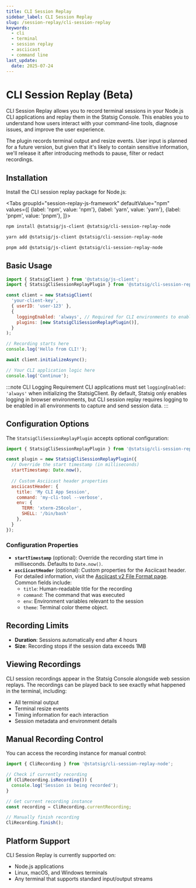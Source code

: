 ```yaml
---
title: CLI Session Replay
sidebar_label: CLI Session Replay
slug: /session-replay/cli-session-replay
keywords:
  - cli
  - terminal
  - session replay
  - asciicast
  - command line
last_update:
  date: 2025-07-24
---
```



# CLI Session Replay (Beta)

CLI Session Replay allows you to record terminal sessions in your Node.js CLI applications and replay them in the Statsig Console. This enables you to understand how users interact with your command-line tools, diagnose issues, and improve the user experience.

The plugin records terminal output and resize events.
User input is planned for a future version, but given that it's likely to contain sensitive information,
we'll release it after introducing methods to pause, filter or redact recordings.

## Installation

Install the CLI session replay package for Node.js:

<Tabs
  groupId="session-replay-js-framework"
  defaultValue="npm"
  values={[
    {label: 'npm', value: 'npm'},
    {label: 'yarn', value: 'yarn'},
    {label: 'pnpm', value: 'pnpm'},
  ]}>
  <TabItem value="npm">

```bash
npm install @statsig/js-client @statsig/cli-session-replay-node
```

  </TabItem>
  <TabItem value="yarn">

```bash
yarn add @statsig/js-client @statsig/cli-session-replay-node
```

  </TabItem>
  <TabItem value="pnpm">

```bash
pnpm add @statsig/js-client @statsig/cli-session-replay-node
```

  </TabItem>
</Tabs>

## Basic Usage

```javascript
import { StatsigClient } from '@statsig/js-client';
import { StatsigCliSessionReplayPlugin } from '@statsig/cli-session-replay-node';

const client = new StatsigClient(
  'your-client-key',
  { userID: 'user-123' },
  {
    loggingEnabled: 'always', // Required for CLI environments to enable session replay logging
    plugins: [new StatsigCliSessionReplayPlugin()],
  }
);

// Recording starts here
console.log('Hello from CLI!');

await client.initializeAsync();

// Your CLI application logic here
console.log('Continue');
```

:::note CLI Logging Requirement
CLI applications must set `loggingEnabled: 'always'` when initializing the StatsigClient. By default, Statsig only enables logging in browser environments, but CLI session replay requires logging to be enabled in all environments to capture and send session data.
:::

## Configuration Options

The `StatsigCliSessionReplayPlugin` accepts optional configuration:

```javascript
import { StatsigCliSessionReplayPlugin } from '@statsig/cli-session-replay-node';

const plugin = new StatsigCliSessionReplayPlugin({
  // Override the start timestamp (in milliseconds)
  startTimestamp: Date.now(),
  
  // Custom Asciicast header properties
  asciicastHeader: {
    title: 'My CLI App Session',
    command: 'my-cli-tool --verbose',
    env: {
      TERM: 'xterm-256color',
      SHELL: '/bin/bash'
    },
  }
});
```

### Configuration Properties

- **`startTimestamp`** (optional): Override the recording start time in milliseconds. Defaults to `Date.now()`.
- **`asciicastHeader`** (optional): Custom properties for the Asciicast header. For detailed information, visit the [Asciicast v2 File Format page](https://docs.asciinema.org/manual/asciicast/v2/#header). Common fields include:
  - `title`: Human-readable title for the recording
  - `command`: The command that was executed
  - `env`: Environment variables relevant to the session
  - `theme`: Terminal color theme object.

## Recording Limits

- **Duration**: Sessions automatically end after 4 hours
- **Size**: Recording stops if the session data exceeds 1MB

## Viewing Recordings

CLI session recordings appear in the Statsig Console alongside web session replays. The recordings can be played back to see exactly what happened in the terminal, including:

- All terminal output
- Terminal resize events
- Timing information for each interaction
- Session metadata and environment details

## Manual Recording Control

You can access the recording instance for manual control:

```javascript
import { CliRecording } from '@statsig/cli-session-replay-node';

// Check if currently recording
if (CliRecording.isRecording()) {
  console.log('Session is being recorded');
}

// Get current recording instance
const recording = CliRecording.currentRecording;

// Manually finish recording
CliRecording.finish();
```

## Platform Support

CLI Session Replay is currently supported on:
- Node.js applications
- Linux, macOS, and Windows terminals
- Any terminal that supports standard input/output streams

